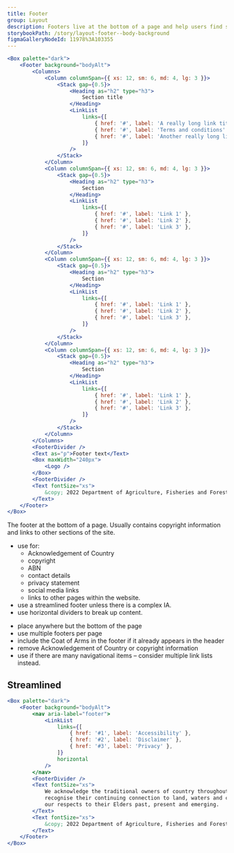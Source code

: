 ```yaml
---
title: Footer
group: Layout
description: Footers live at the bottom of a page and help users find supplementary information relevant to their needs.
storybookPath: /story/layout-footer--body-background
figmaGalleryNodeId: 11978%3A103355
---
```


```jsx live
<Box palette="dark">
	<Footer background="bodyAlt">
		<Columns>
			<Column columnSpan={{ xs: 12, sm: 6, md: 4, lg: 3 }}>
				<Stack gap={0.5}>
					<Heading as="h2" type="h3">
						Section title
					</Heading>
					<LinkList
						links={[
							{ href: '#', label: 'A really long link title' },
							{ href: '#', label: 'Terms and conditions' },
							{ href: '#', label: 'Another really long link title' },
						]}
					/>
				</Stack>
			</Column>
			<Column columnSpan={{ xs: 12, sm: 6, md: 4, lg: 3 }}>
				<Stack gap={0.5}>
					<Heading as="h2" type="h3">
						Section
					</Heading>
					<LinkList
						links={[
							{ href: '#', label: 'Link 1' },
							{ href: '#', label: 'Link 2' },
							{ href: '#', label: 'Link 3' },
						]}
					/>
				</Stack>
			</Column>
			<Column columnSpan={{ xs: 12, sm: 6, md: 4, lg: 3 }}>
				<Stack gap={0.5}>
					<Heading as="h2" type="h3">
						Section
					</Heading>
					<LinkList
						links={[
							{ href: '#', label: 'Link 1' },
							{ href: '#', label: 'Link 2' },
							{ href: '#', label: 'Link 3' },
						]}
					/>
				</Stack>
			</Column>
			<Column columnSpan={{ xs: 12, sm: 6, md: 4, lg: 3 }}>
				<Stack gap={0.5}>
					<Heading as="h2" type="h3">
						Section
					</Heading>
					<LinkList
						links={[
							{ href: '#', label: 'Link 1' },
							{ href: '#', label: 'Link 2' },
							{ href: '#', label: 'Link 3' },
						]}
					/>
				</Stack>
			</Column>
		</Columns>
		<FooterDivider />
		<Text as="p">Footer text</Text>
		<Box maxWidth="240px">
			<Logo />
		</Box>
		<FooterDivider />
		<Text fontSize="xs">
			&copy; 2022 Department of Agriculture, Fisheries and Forestry
		</Text>
	</Footer>
</Box>
```

The footer at the bottom of a page. Usually contains copyright information and links to other sections of the site.

<DoHeading />

- use for:
  - Acknowledgement of Country
  - copyright
  - ABN
  - contact details
  - privacy statement
  - social media links
  - links to other pages within the website.
- use a streamlined footer unless there is a complex IA.
- use horizontal dividers to break up content.

<DontHeading />

- place anywhere but the bottom of the page
- use multiple footers per page
- include the Coat of Arms in the footer if it already appears in the header
- remove Acknowledgement of Country or copyright information
- use if there are many navigational items – consider multiple link lists instead.

## Streamlined

```jsx live
<Box palette="dark">
	<Footer background="bodyAlt">
		<nav aria-label="footer">
			<LinkList
				links={[
					{ href: '#1', label: 'Accessibility' },
					{ href: '#2', label: 'Disclaimer' },
					{ href: '#3', label: 'Privacy' },
				]}
				horizontal
			/>
		</nav>
		<FooterDivider />
		<Text fontSize="xs">
			We acknowledge the traditional owners of country throughout Australia and
			recognise their continuing connection to land, waters and culture. We pay
			our respects to their Elders past, present and emerging.
		</Text>
		<Text fontSize="xs">
			&copy; 2022 Department of Agriculture, Fisheries and Forestry
		</Text>
	</Footer>
</Box>
```
